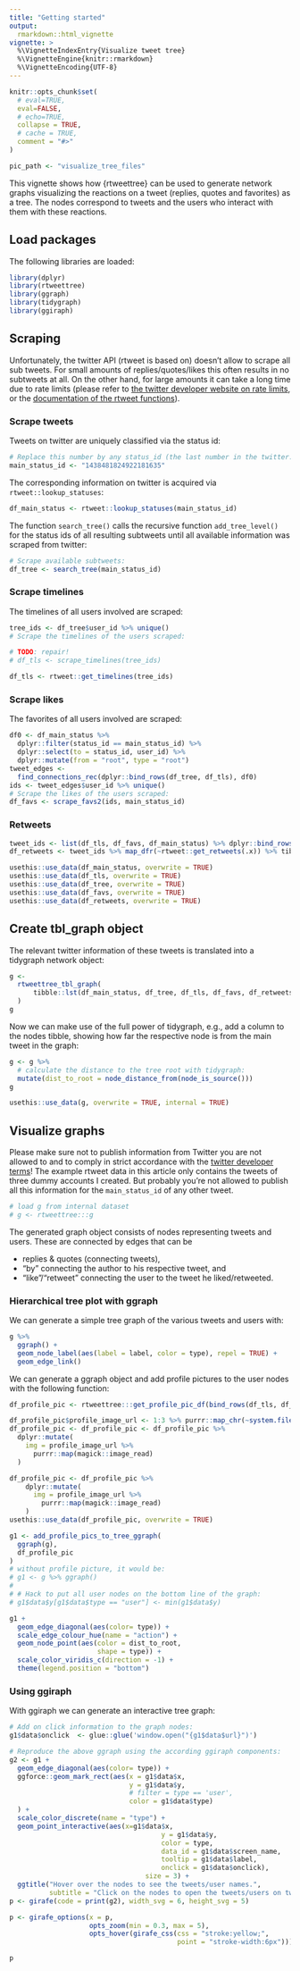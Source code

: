 ```yaml
---
title: "Getting started"
output: 
  rmarkdown::html_vignette
vignette: >
  %\VignetteIndexEntry{Visualize tweet tree}
  %\VignetteEngine{knitr::rmarkdown}
  %\VignetteEncoding{UTF-8}
---
```


```r
knitr::opts_chunk$set(
  # eval=TRUE,
  eval=FALSE,
  # echo=TRUE,
  collapse = TRUE,
  # cache = TRUE,
  comment = "#>"
)

pic_path <- "visualize_tree_files"
```

This vignette shows how {rtweettree} can be used to generate network graphs visualizing the reactions on a tweet (replies, quotes and favorites) as a tree. The nodes correspond to tweets and the users who interact with them with these reactions. 


## Load packages

The following libraries are loaded:

```r
library(dplyr)
library(rtweettree)
library(ggraph)
library(tidygraph)
library(ggiraph)
```

## Scraping 

Unfortunately, the twitter API (rtweet is based on) doesn't allow to scrape all sub tweets. 
For small amounts of replies/quotes/likes this often results in no subtweets at all.
On the other hand, for large amounts it can take a long time due to rate limits (please refer to [the twitter developer website on rate limits](https://developer.twitter.com/en/docs/basics/rate-limiting), or the [documentation of the rtweet functions](https://docs.ropensci.org/rtweet/reference/index.html)).

### Scrape tweets

Tweets on twitter are uniquely classified via the status id:

```r
# Replace this number by any status_id (the last number in the twitter.com url of a tweet):
main_status_id <- "1438481824922181635"
```

The corresponding information on twitter is acquired via `rtweet::lookup_statuses`:

```r
df_main_status <- rtweet::lookup_statuses(main_status_id)
```

The function `search_tree()` calls the recursive function `add_tree_level()` for the status ids of all resulting subtweets until all available information was scraped from twitter:

```r
# Scrape available subtweets:
df_tree <- search_tree(main_status_id)
```

### Scrape timelines

The timelines of all users involved are scraped:

```r
tree_ids <- df_tree$user_id %>% unique()
# Scrape the timelines of the users scraped:
```


```r
# TODO: repair!
# df_tls <- scrape_timelines(tree_ids)
```


```r
df_tls <- rtweet::get_timelines(tree_ids)
```

### Scrape likes

The favorites of all users involved are scraped:

```r
df0 <- df_main_status %>%
  dplyr::filter(status_id == main_status_id) %>%
  dplyr::select(to = status_id, user_id) %>%
  dplyr::mutate(from = "root", type = "root")
tweet_edges <-
  find_connections_rec(dplyr::bind_rows(df_tree, df_tls), df0)
ids <- tweet_edges$user_id %>% unique()
# Scrape the likes of the users scraped:
df_favs <- scrape_favs2(ids, main_status_id)
```

### Retweets
```r
tweet_ids <- list(df_tls, df_favs, df_main_status) %>% dplyr::bind_rows() %>% pull(status_id) %>% unique()
df_retweets <- tweet_ids %>% map_dfr(~rtweet::get_retweets(.x)) %>% tibble::as_tibble()
```



```r
usethis::use_data(df_main_status, overwrite = TRUE)
usethis::use_data(df_tls, overwrite = TRUE)
usethis::use_data(df_tree, overwrite = TRUE)
usethis::use_data(df_favs, overwrite = TRUE)
usethis::use_data(df_retweets, overwrite = TRUE)
```

## Create tbl_graph object

The relevant twitter information of these tweets is translated into a tidygraph network object: 

```r
g <-
  rtweettree_tbl_graph(
      tibble::lst(df_main_status, df_tree, df_tls, df_favs, df_retweets),
  )
g
```

Now we can make use of the full power of tidygraph, e.g.,  add a column to the nodes tibble, showing how far the respective node is from the main tweet in the graph:

```r
g <- g %>%     
  # calculate the distance to the tree root with tidygraph:
  mutate(dist_to_root = node_distance_from(node_is_source()))
g
```




```r
usethis::use_data(g, overwrite = TRUE, internal = TRUE)
```



## Visualize graphs

Please make sure not to publish information from Twitter you are not allowed to and to comply in strict accordance with the [twitter developer terms](https://developer.twitter.com/en/developer-terms/more-on-restricted-use-cases)! The example rtweet data in this article only contains the tweets of three dummy accounts I created. But probably you're not allowed to publish all this information for the `main_status_id` of any other tweet.

```r
# load g from internal dataset
# g <- rtweettree:::g
```

The generated graph object consists of nodes representing tweets and users. These are connected by edges that can be 

* replies & quotes (connecting tweets),
* "by" connecting the author to his respective tweet, and 
* "like"/"retweet" connecting the user to the tweet he liked/retweeted. 

### Hierarchical tree plot with ggraph

We can generate a simple tree graph of the various tweets and users with:

```r
g %>% 
  ggraph() + 
  geom_node_label(aes(label = label, color = type), repel = TRUE) + 
  geom_edge_link()
```

We can generate a ggraph object and add profile pictures to the user nodes with the following function: 

```r
df_profile_pic <- rtweettree:::get_profile_pic_df(bind_rows(df_tls, df_favs, df_main_status))
```
```r
df_profile_pic$profile_image_url <- 1:3 %>% purrr::map_chr(~system.file("profile_pics", paste0(.x, ".png"), package = "rtweettree"))
df_profile_pic <- df_profile_pic <- df_profile_pic %>%
  dplyr::mutate(
    img = profile_image_url %>%
      purrr::map(magick::image_read)
  )

```

```r
df_profile_pic <- df_profile_pic %>%
    dplyr::mutate(
      img = profile_image_url %>%
        purrr::map(magick::image_read)
    )
usethis::use_data(df_profile_pic, overwrite = TRUE)
```

```r
g1 <- add_profile_pics_to_tree_ggraph(
  ggraph(g),
  df_profile_pic
)
# without profile picture, it would be:
# g1 <- g %>% ggraph()
# 
# # Hack to put all user nodes on the bottom line of the graph:
# g1$data$y[g1$data$type == "user"] <- min(g1$data$y)

g1 +
  geom_edge_diagonal(aes(color= type)) +
  scale_edge_colour_hue(name = "action") +
  geom_node_point(aes(color = dist_to_root,
                      shape = type)) + 
  scale_color_viridis_c(direction = -1) + 
  theme(legend.position = "bottom")
```


### Using ggiraph

With ggiraph we can generate an interactive tree graph:


```r
# Add on click information to the graph nodes:
g1$data$onclick  <- glue::glue('window.open("{g1$data$url}")')

# Reproduce the above ggraph using the according ggiraph components:
g2 <- g1 +
  geom_edge_diagonal(aes(color= type)) +
  ggforce::geom_mark_rect(aes(x = g1$data$x,
                              y = g1$data$y,
                              # filter = type == 'user',
                              color = g1$data$type)
  ) +
  scale_color_discrete(name = "type") +
  geom_point_interactive(aes(x=g1$data$x,
                                      y = g1$data$y,
                                      color = type,
                                      data_id = g1$data$screen_name,
                                      tooltip = g1$data$label,
                                      onclick = g1$data$onclick),
                                  size = 3) +
  ggtitle("Hover over the nodes to see the tweets/user names.", 
          subtitle = "Click on the nodes to open the tweets/users on twitter.com")
p <- girafe(code = print(g2), width_svg = 6, height_svg = 5)

p <- girafe_options(x = p,
                    opts_zoom(min = 0.3, max = 5),
                    opts_hover(girafe_css(css = "stroke:yellow;",
                                          point = "stroke-width:6px")))

p
```
